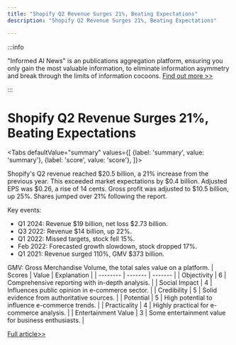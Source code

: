 ```yaml
---
title: "Shopify Q2 Revenue Surges 21%, Beating Expectations"
description: "Shopify Q2 Revenue Surges 21%, Beating Expectations"

---
```



:::info

"Informed AI News" is an publications aggregation platform, ensuring you only gain the most valuable information, to eliminate information asymmetry and break through the limits of information cocoons.  [Find out more >>](/)

:::

# Shopify Q2 Revenue Surges 21%, Beating Expectations


<Tabs
	defaultValue="summary"
	values={[
	{label: 'summary', value: 'summary'},
	{label: 'score', value: 'score'},
]}>
<TabItem value="summary">


Shopify's Q2 revenue reached $20.5 billion, a 21% increase from the previous year. This exceeded market expectations by $0.4 billion. Adjusted EPS was $0.26, a rise of 14 cents. Gross profit was adjusted to $10.5 billion, up 25%. Shares jumped over 21% following the report.

Key events:
- Q1 2024: Revenue $19 billion, net loss $2.73 billion.
- Q3 2022: Revenue $14 billion, up 22%.
- Q1 2022: Missed targets, stock fell 15%.
- Feb 2022: Forecasted growth slowdown, stock dropped 17%.
- Q1 2021: Revenue surged 110%, GMV $373 billion.

GMV: Gross Merchandise Volume, the total sales value on a platform.
</TabItem>
<TabItem value="score">
	| Scores     | Value   | Explanation |
	| -------- | ------- | ------- |
	| Objectivity  | 6    | Comprehensive reporting with in-depth analysis.    |
	| Social Impact | 4     | Influences public opinion in e-commerce sector.    |
	| Credibility    | 5    | Solid evidence from authoritative sources.    |
	| Potential    | 5    | High potential to influence e-commerce trends.    |
	| Practicality    | 4    | Highly practical for e-commerce analysis.    |
	| Entertainment Value    | 3    | Some entertainment value for business enthusiasts.    |
</TabItem>
</Tabs>

[Full article>>](https://readhub.cn/topic/8brLI2VNA7o)
